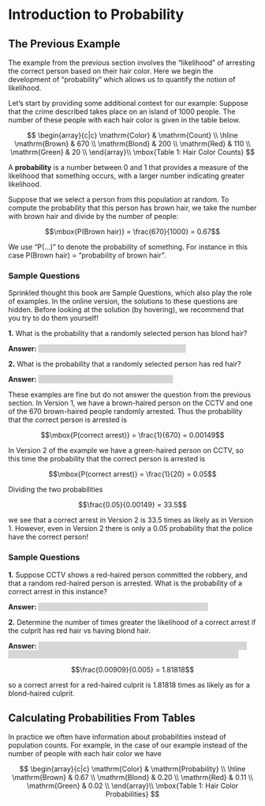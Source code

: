 # Introduction to Probability

<style>
hide {
  background-color: #d6d6d6;
  color: #d6d6d6;
}
hide:hover {
  background-color: white;
  color: black;
}
</style>

## The Previous Example

The example from the previous section involves the "likelihood" of arresting the
correct person based on their hair color.  Here we begin the development of
"probability" which allows us to quantify the notion of likelihood.

Let's start by providing some additional context for our example: 
Suppose that the crime described takes place on an island of 1000 people. 
The number of these people with each hair color is given in the table below.

$$
\begin{array}{c|c}
 \mathrm{Color} & \mathrm{Count} \\ \hline
\mathrm{Brown} & 670  \\ 
\mathrm{Blond} & 200  \\ 
\mathrm{Red} & 110  \\ 
\mathrm{Green} & 20  \\ 
\end{array}\\
\mbox{Table 1: Hair Color Counts}
$$

A **probability** is a number between 0 and 1 that provides a measure of the 
likelihood that something occurs, 
with a larger number indicating greater likelihood. 

Suppose that we select a person from this population at random. To compute 
the probability that this person has brown hair,
we take the number with brown hair and divide by the number of people:

$$\mbox{P(Brown hair)} = \frac{670}{1000} = 0.67$$

We use "P(...)" to denote the probability of something. For instance in this case
$\mbox{P(Brown hair)}$ = "probability of brown hair".  

### Sample Questions

Sprinkled thought this book are Sample Questions, which also play the role
of examples. In the online version, the
solutions to these questions are hidden.  Before looking at the solution 
(by hovering), we recommend that you try to do them yourself!

**1.** What is the probability that a randomly selected person has blond hair?

**Answer:** <hide>$P(\text{Blond}) = \frac{200}{1000} = 0.20$.<hide>

**2.** What is the probability that a randomly selected person has red hair?

**Answer:** <hide>$P(\text{Red}) = \frac{110}{1000} = 0.11$.<hide>

These examples are fine but do not answer the question from the previous section.
In Version 1, we have a brown-haired person on the CCTV and one of the
670 brown-haired people randomly arrested.
Thus the probability that the correct person is arrested is

$$\mbox{P(correct arrest)} = \frac{1}{670} = 0.00149$$

In Version 2 of the example we have a green-haired person on CCTV, so this 
time the probability that the correct person is arrested is

$$\mbox{P(correct arrest)} = \frac{1}{20} = 0.05$$

Dividing the two probabilities

$$\frac{0.05}{0.00149} = 33.5$$

we see that a correct arrest in Version 2 is 33.5 times as likely as in Version 1.
However, even in Version 2 there is only a 0.05 probability that the police have
the correct person!

### Sample Questions

**1.** Suppose CCTV shows a red-haired person committed the robbery, and that
a random red-haired person is arrested.  What is the probability of a correct
arrest in this instance?

**Answer:** <hide>$P(\text{correct arrest}) = \frac{1}{110} = 0.00909$.<hide>

**2.** Determine the number of times greater the likelihood of a correct arrest
if the culprit has red hair vs having blond hair.


**Answer:** <hide>In the case of a blond-hairded person, we have
$P(\text{correct arrest}) = \frac{1}{200} = 0.005$.  Therefore the ratio
of probabilities is

$$\frac{0.00909}{0.005} = 1.81818$$

so a correct arrest for a red-haired culprit is 1.81818 times as likely
as for a blond-haired culprit.
<hide>

## Calculating Probabilities From Tables

In practice we often have information about probabilities instead of
population counts.  For example, in the case of our example instead of
the number of people with each hair color we have

$$
\begin{array}{c|c}
 \mathrm{Color} & \mathrm{Probability} \\ \hline
\mathrm{Brown} & 0.67  \\ 
\mathrm{Blond} & 0.20  \\ 
\mathrm{Red} & 0.11  \\ 
\mathrm{Green} & 0.02  \\ 
\end{array}\\
\mbox{Table 1: Hair Color Probabilities}
$$









